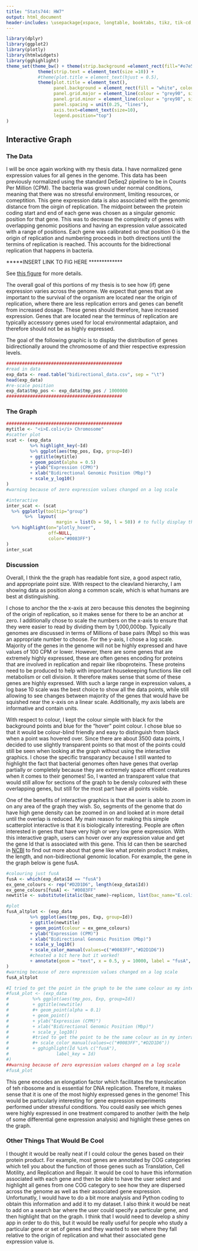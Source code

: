 ```yaml
---
title: "Stats744: HW7"
output: html_document
header-includes: \usepackage{xspace, longtable, booktabs, tikz, tik-cd, graphicx, pgfplots}
---
```


\newcommand{\ecol}{\textit{E.\,coli}\xspace}
```r
library(dplyr)
library(ggplot2)
library(plotly)
library(htmlwidgets)
library(gghighlight)
theme_set(theme_bw() + theme(strip.background =element_rect(fill="#e7e5e2")) +
            theme(strip.text = element_text(size =10)) +
            #theme(plot.title = element_text(hjust = 0.5), 
            theme(plot.title = element_text(), 
                  panel.background = element_rect(fill = "white", colour = NA), 
                  panel.grid.major = element_line(colour = "grey90", size = 0.2), 
                  panel.grid.minor = element_line(colour = "grey98", size = 0.5), 
                  panel.spacing = unit(0.25, "lines"), 
                  axis.text=element_text(size=10),
                  legend.position="top") 
)
```

## Interactive Graph

### The Data

I will be once again working with my thesis data.
I have normalized gene expression values for all genes in the \ecol
genome.
This data has been previously normalized using the standard DeSeq2 pipeline to be in Counts Per Million (CPM).
The bacteria was grown under normal conditions, meaning that there was no stressful environment, limiting resources, or comeptition.
This gene expression data is also associated with the genomic distance from the oirgin of replication.
The midpoint between the protein coding start and end of each gene was chosen as a singular genomic position for that gene.
This was to decrease the complexity of genes with overlapping genomic positions and having an expression value assoicated with a range of positions.
Each gene was calibrated so that position 0 is the origin of replication and numbering proceeds in both directions until the termins of replication is reached.
This accounts for the bidirectional replication that happens in bacteria.

*****INSERT LINK TO FIG HERE *************

See [this figure]() for more details.

The overall goal of this portions of my thesis is to see how (if) gene expression varies across the genome.
We expect that genes that are important to the survival of the organism are located near the origin of replication, where there are less replication errors and genes can benefit from increased dosage.
These genes should therefore, have increased expression.
Genes that are located near the terminus of replication are typically accessory genes used for local environmental adaptaion, and therefore should not be as highly expressed.

The goal of the following graphic is to display the distribution of genes bidirectionally around the chromosome of \ecol
and thier respective expression levels.

```r
############################################
#read in data
exp_data <- read.table("bidirectional_data.csv", sep = "\t")
head(exp_data)
#re-scale position
exp_data$tmp_pos <- exp_data$tmp_pos / 1000000
############################################
```

### The Graph

```r
############################################
mytitle <- "<i>E.coli</i> Chromosome"
#scatter plot
scat <- (exp_data
         %>% highlight_key(~Id)
         %>% ggplot(aes(tmp_pos, Exp, group=Id)) 
         + ggtitle(mytitle)
         + geom_point(alpha = 0.5)
         + ylab("Expression (CPM)")
         + xlab("Bidirectional Genomic Position (Mbp)")
         + scale_y_log10()
)
#warning because of zero expression values changed on a log scale

#interactive
inter_scat <- (scat
  %>% ggplotly(tooltip="group")
       %>%  layout(
                   margin = list(b = 50, l = 50)) # to fully display the x and y axis labels
  %>% highlight(on="plotly_hover",
                off=NULL,
                color="#0083FF")
)
inter_scat
```


### Discussion

Overall, I think the the graph has readable font size, a good aspect ratio, and appropriate point size.
With respect to the cleavland hierarchy, I am showing data as position along a common scale, which is what humans are best at distinguishing.

I chose to anchor the the x-axis at zero because this denotes the beginning of the origin of replication, so it makes sense for there to be an anchor at zero.
I additionally chose to scale the numbers on the x-axis to ensure that they were easier to read by dividing them by 1,000,000bp.
Typically genomes are discussed in terms of Millions of base pairs (Mbp) so this was an appropriate number to choose.
For the y-axis, I chose a log scale.
Majority of the genes in the genome will not be highly expressed and have values of 100 CPM or lower.
However, there are some genes that are extremely highly expressed, these are often genes encoding for proteins that are involved in replication and repair like riboproteins.
These proteins need to be produced to help with important housekeeping functions like cell metabolism or cell division.
It therefore makes sense that some of these genes are highly expressed.
With such a large range in expression values, a log base 10 scale was the best choice to show all the data points, while still allowing to see changes between majority of the genes that would have be squished near the x-axis on a linear scale.
Additionally, my axis labels are informative and contain units.

With respect to colour, I kept the colour simple with black for the background points and blue for the "hover" point colour.
I chose blue so that it would be colour-blind friendly and easy to distinguish from black when a point was hovered over.
Since there are about 3500 data points, I decided to use slightly transparent points so that most of the points could still be seen when looking at the graph without using the interactive graphics.
I chose the specific transparancy because I still wanted to highlight the fact that bacterial genomes often have genes that overlap partially or completely because they are extremely space efficent creatures when it comes to their genomes!
So, I wanted an transparent value that would still allow for sections of the graph to be densly coloured with these overlapping genes, but still for the most part have all points visible.

One of the benefits of interactive graphics is that the user is able to zoom in on any area of the graph they wish.
So, segments of the genome that do have high gene density can be zoomed in on and looked at in more detail until the overlap is reduced.
My main reason for making this simple scatterplot interactive is that it is biologically interesting.
People are often interested in genes that have very high or very low gene expression.
With this interactive graph, users can hover over any expression value and get the gene Id that is associated with this gene.
This Id can then be searched in [NCBI](https://www.ncbi.nlm.nih.gov/gene/) to find out more about that gene like what protein product it makes, the length, and non-bidirectional genomic location.
For example, the gene in the graph below is gene fusA.
```r
#colouring just fusA
fusA <- which(exp_data$Id == "fusA")
ex_gene_colours <- rep("#D2D1D6", length(exp_data$Id))
ex_gene_colours[fusA] <- "#0083FF"
newtitle <- substitute(italic(bac_name)~replicon, list(bac_name="E.coli", replicon="Chromosome"))

#plot
fusA_altplot <- (exp_data
         %>% ggplot(aes(tmp_pos, Exp, group=Id)) 
         + ggtitle(newtitle)
         + geom_point(colour = ex_gene_colours)
         + ylab("Expression (CPM)")
         + xlab("Bidirectional Genomic Position (Mbp)")
         + scale_y_log10()
         + scale_color_manual(values=c("#0083FF","#D2D1D6"))
         #cheated a bit here but it worked!
         + annotate(geom = "text", x = 0.5, y = 10000, label = "fusA", hjust = "left", colour = "#0083FF")
)
#warning because of zero expression values changed on a log scale
fusA_altplot

#I tried to get the point in the graph to be the same colour as my interactive graph but I could not figure out how to do it in gghighlight
#fusA_plot <- (exp_data
#         %>% ggplot(aes(tmp_pos, Exp, group=Id)) 
#         + ggtitle(newtitle)
#         #+ geom_point(alpha = 0.1)
#         + geom_point()
#         + ylab("Expression (CPM)")
#         + xlab("Bidirectional Genomic Position (Mbp)")
#         + scale_y_log10()
#         #tried to get the point to be the same colour as in my interactive graph, failed.
#         #+ scale_color_manual(values=c("#0083FF","#D2D1D6"))
#         + gghighlight(Id %in% c("fusA"), 
#                  label_key = Id)
#)
##warning because of zero expression values changed on a log scale
#fusA_plot

```


This gene encodes an elongation factor which facilitates the translocation of teh ribosome and is essential for DNA replication.
Therefore, it makes sense that it is one of the most highly expressed genes in the genome!
This would be particularly interesting for gene expression experiments performed under stressful conditions.
You could easily see which genes were highly expressed in one treatment compared to another (with the help of some differential gene expression analysis) and highlight these genes on the graph.

### Other Things That Would Be Cool

I thought it would be really neat if I could colour the genes based on their protein product.
For example, most genes are annotated by COG categories which tell you about the function of those genes such as Translation, Cell Motility, and Replication and Repair.
It would be cool to have this information associated with each gene and then be able to have the user select and highlight all genes from one COG category to see how they are dispersed across the genome as well as their associated gene expression.
Unfortunatly, I would have to do a bit more analysis and Python coding to obtain this information and add it to my dataset.
I also think it would be neat to add on a search bar where the user could specify a particular gene, and then highlight that on the graph.
I think that I would need to develop a shiny app in order to do this, but it would be really useful for people who study a particular gene or set of genes and they wanted to see where they fall relative to the origin of replication and what their associated gene expression value is.

